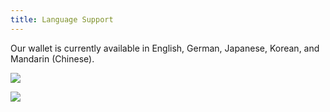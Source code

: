 ```yaml
---
title: Language Support
---
```


Our wallet is currently available in English, German, Japanese, Korean, and
Mandarin \(Chinese\).

![](../../../static/assets/language-selection.png)

![](../../../static/assets/japanese-language.png)
